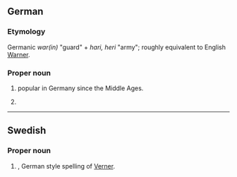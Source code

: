 ==German==

===Etymology===
Germanic ''war(in)'' "guard" + ''hari, heri'' "army"; roughly equivalent to English [[Warner]].

===Proper noun===
{{head|de|proper noun}}

# {{given name|male|lang=de}} popular in Germany since the Middle Ages.
# {{surname|common patronymic|from=given names|lang=de}}

----

==Swedish==

===Proper noun===
{{head|sv|proper noun}}

# {{given name|male|lang=sv}}, German style spelling of [[Verner]].
